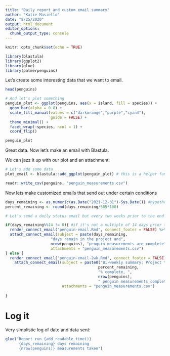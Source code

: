 ```yaml
---
title: "Daily report and custom email summary"
author: "Katie Masiello"
date: "8/25/2020"
output: html_document
editor_options: 
  chunk_output_type: console
---
```


```r
knitr::opts_chunk$set(echo = TRUE)
```

```r
library(blastula)
library(ggplot2)
library(glue)
library(palmerpenguins) 
```

Let's create some interesting data that we want to email.
```r
head(penguins)

# And let's plot something
penguin_plot <- ggplot(penguins, aes(x = island, fill = species)) +
  geom_bar(alpha = 0.8) +
  scale_fill_manual(values = c("darkorange","purple","cyan4"),
                    guide = FALSE) +
  theme_minimal() +
  facet_wrap(~species, ncol = 1) +
  coord_flip()

penguin_plot
```

Great data.  Now let's make an email with Blastula.

We can jazz it up with our plot and an attachment:
```r
# Let's add some data
plot_email <- blastula::add_ggplot(penguin_plot) # this is a helper function to make plots images for emailing

readr::write_csv(penguins, "penguin_measurements.csv")
```


Now lets make customized emails that send out under certain conditions  
```r

days_remaining <- as.numeric(as.Date("2021-12-31")-Sys.Date()) #hypothetical timeline to end of penguin project
percent_remaining <- round(days_remaining/365*100)

# Let's send a daily status email but every two weeks prior to the end of the project, send a larger summary

if(days_remaining%%14 != 0){ #if it's not a multiple of 14 days prior to end date
  render_connect_email("penguin-email.Rmd", connect_footer = FALSE) %>% 
  attach_connect_email(subject = paste(days_remaining,
                    "days remain in the project and",
                    nrow(penguins), "penguin measurements are complete"), 
                    attachments = "penguin_measurements.csv")
} else {
  render_connect_email("penguin-email-2wk.Rmd", connect_footer = FALSE) %>% 
    attach_connect_email(subject = paste0("Bi-weekly summary: Project timeline ", 
                                         percent_remaining,
                                         "% complete, ",
                                         nrow(penguins), 
                                         " penguin measurements complete"), 
                         attachments = "penguin_measurements.csv")
  
}


```


# Log it
Very simplistic log of date and data sent:
```r

glue("Report run {add_readable_time()} 
      {days_remaining} days remaining 
      {nrow(penguins)} measurements taken")
```
